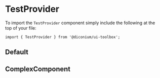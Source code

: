 
<Meta of={TestProviderStories} />

# TestProvider

To import the `TestProvider` component simply include the following at the top of your file:

```
import { TestProvider } from '@diconium/ui-toolbox';
```

## Default

<Canvas of={TestProviderStories.Default} />

## ComplexComponent

<Canvas of={TestProviderStories.ComplexComponent} />
